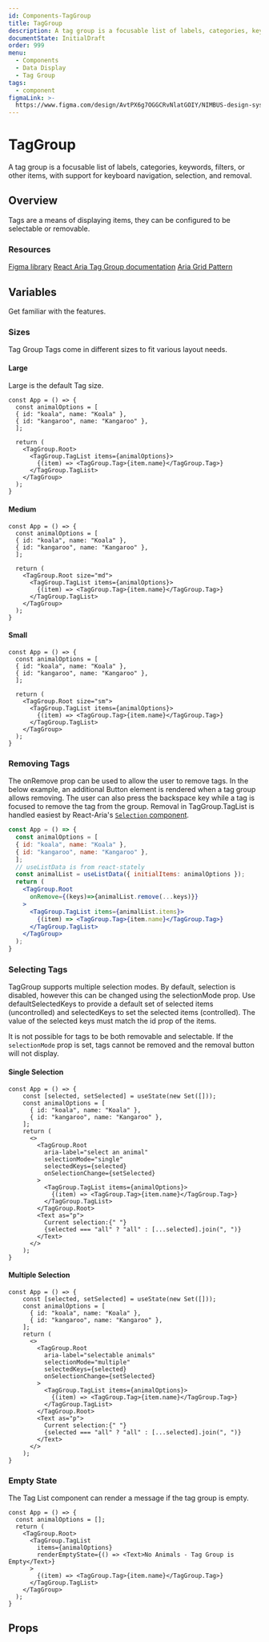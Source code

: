 ```yaml
---
id: Components-TagGroup
title: TagGroup
description: A tag group is a focusable list of labels, categories, keywords, filters, or other items, with support for keyboard navigation, selection, and removal.
documentState: InitialDraft
order: 999
menu:
  - Components
  - Data Display
  - Tag Group
tags:
  - component
figmaLink: >-
  https://www.figma.com/design/AvtPX6g7OGGCRvNlatGOIY/NIMBUS-design-system?node-id=4292-25466
---
```


# TagGroup

A tag group is a focusable list of labels, categories, keywords, filters, or other items, with support for keyboard navigation, selection, and removal.

## Overview

Tags are a means of displaying items, they can be configured to be selectable or removable.

### Resources

[Figma library](https://www.figma.com/design/AvtPX6g7OGGCRvNlatGOIY/NIMBUS-design-system?node-id=4292-25466)
[React Aria Tag Group documentation](https://react-spectrum.adobe.com/react-aria/TagGroup.html)
[Aria Grid Pattern](https://www.w3.org/WAI/ARIA/apg/patterns/grid/)

## Variables

Get familiar with the features.

### Sizes

Tag Group Tags come in different sizes to fit various layout needs.

#### Large

Large is the default Tag size. 

```jsx-live
const App = () => {
  const animalOptions = [
  { id: "koala", name: "Koala" },
  { id: "kangaroo", name: "Kangaroo" },
  ];

  return (
    <TagGroup.Root>
      <TagGroup.TagList items={animalOptions}>
        {(item) => <TagGroup.Tag>{item.name}</TagGroup.Tag>}
      </TagGroup.TagList>
    </TagGroup>
  );
}
```

#### Medium

```jsx-live
const App = () => {
  const animalOptions = [
  { id: "koala", name: "Koala" },
  { id: "kangaroo", name: "Kangaroo" },
  ];

  return (
    <TagGroup.Root size="md">
      <TagGroup.TagList items={animalOptions}>
        {(item) => <TagGroup.Tag>{item.name}</TagGroup.Tag>}
      </TagGroup.TagList>
    </TagGroup>
  );
}
```

#### Small

```jsx-live
const App = () => {
  const animalOptions = [
  { id: "koala", name: "Koala" },
  { id: "kangaroo", name: "Kangaroo" },
  ];

  return (
    <TagGroup.Root size="sm">
      <TagGroup.TagList items={animalOptions}>
        {(item) => <TagGroup.Tag>{item.name}</TagGroup.Tag>}
      </TagGroup.TagList>
    </TagGroup>
  );
}
```

### Removing Tags

The onRemove prop can be used to allow the user to remove tags. In the below example, an additional Button element is rendered when a tag group allows removing. The user can also press the backspace key while a tag is focused to remove the tag from the group. 
Removal in TagGroup.TagList is handled easiest by React-Aria's [`Selection` component](https://react-spectrum.adobe.com/react-aria/selection.html).

```jsx
const App = () => {
  const animalOptions = [
  { id: "koala", name: "Koala" },
  { id: "kangaroo", name: "Kangaroo" },
  ];
  // useListData is from react-stately
  const animalList = useListData({ initialItems: animalOptions });
  return (
    <TagGroup.Root 
      onRemove={(keys)=>{animalList.remove(...keys)}}
    >
      <TagGroup.TagList items={animalList.items}>
        {(item) => <TagGroup.Tag>{item.name}</TagGroup.Tag>}
      </TagGroup.TagList>
    </TagGroup>
  );
}
```

### Selecting Tags

TagGroup supports multiple selection modes. By default, selection is disabled, however this can be changed using the selectionMode prop. Use defaultSelectedKeys to provide a default set of selected items (uncontrolled) and selectedKeys to set the selected items (controlled). The value of the selected keys must match the id prop of the items.

It is not possible for tags to be both removable and selectable.  If the `selectionMode` prop is set, tags cannot be removed and the removal button will not display.

#### Single Selection
```jsx-live
const App = () => {
    const [selected, setSelected] = useState(new Set([]));
    const animalOptions = [
      { id: "koala", name: "Koala" },
      { id: "kangaroo", name: "Kangaroo" },
    ];
    return (
      <>
        <TagGroup.Root
          aria-label="select an animal"
          selectionMode="single"
          selectedKeys={selected}
          onSelectionChange={setSelected}
        >
          <TagGroup.TagList items={animalOptions}>
            {(item) => <TagGroup.Tag>{item.name}</TagGroup.Tag>}
          </TagGroup.TagList>
        </TagGroup.Root>
        <Text as="p">
          Current selection:{" "}
          {selected === "all" ? "all" : [...selected].join(", ")}
        </Text>
      </>
    );
}
```


#### Multiple Selection
```jsx-live
const App = () => {
    const [selected, setSelected] = useState(new Set([]));
    const animalOptions = [
      { id: "koala", name: "Koala" },
      { id: "kangaroo", name: "Kangaroo" },
    ];
    return (
      <>
        <TagGroup.Root
          aria-label="selectable animals"
          selectionMode="multiple"
          selectedKeys={selected}
          onSelectionChange={setSelected}
        >
          <TagGroup.TagList items={animalOptions}>
            {(item) => <TagGroup.Tag>{item.name}</TagGroup.Tag>}
          </TagGroup.TagList>
        </TagGroup.Root>
        <Text as="p">
          Current selection:{" "}
          {selected === "all" ? "all" : [...selected].join(", ")}
        </Text>
      </>
    );
}
```
### Empty State

The Tag List component can render a message if the tag group is empty.

```jsx-live
const App = () => {
  const animalOptions = [];
  return (
    <TagGroup.Root>
      <TagGroup.TagList 
        items={animalOptions}
        renderEmptyState={() => <Text>No Animals - Tag Group is Empty</Text>}
      >
        {(item) => <TagGroup.Tag>{item.name}</TagGroup.Tag>}
      </TagGroup.TagList>
    </TagGroup>
  );
}
```

## Props

<PropsTable id="TagGroup" />
